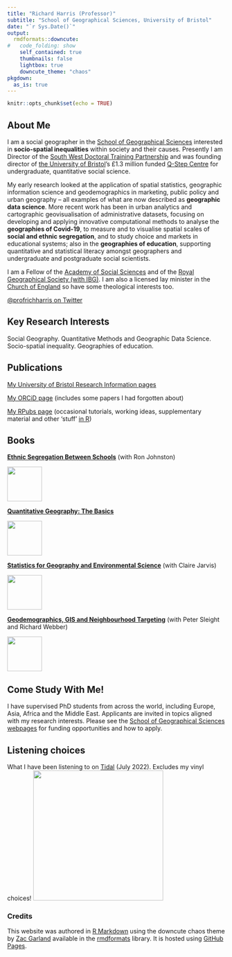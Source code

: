 ```yaml
---
title: "Richard Harris (Professor)"
subtitle: "School of Geographical Sciences, University of Bristol"
date: "`r Sys.Date()`"
output:
  rmdformats::downcute:
#   code_folding: show
    self_contained: true
    thumbnails: false
    lightbox: true
    downcute_theme: "chaos"
pkgdown:
  as_is: true
---
```


```r
knitr::opts_chunk$set(echo = TRUE)
```

## About Me

I am a social geographer in the [School of Geographical Sciences](http://www.bristol.ac.uk/geography/) interested in **socio-spatial inequalities** within society and their causes. Presently I am Director of the [South West Doctoral Training Partnership](https://www.swdtp.ac.uk/) and was founding director of [the University of Bristol](https://www.bristol.ac.uk/)’s £1.3 million funded [Q-Step Centre](https://www.nuffieldfoundation.org/students-teachers/q-step) for undergraduate, quantitative social science.

My early research looked at the application of spatial statistics, geographic information science and geodemographics in marketing, public policy and urban geography – all examples of what are now described as **geographic data science**. More recent work has been in urban analytics and cartographic geovisualisation of administrative datasets, focusing on developing and applying innovative computational methods to analyse the **geographies of Covid-19**, to measure and to visualise spatial scales of **social and ethnic segregation**, and to study choice and markets in educational systems; also in the **geographies of education**, supporting quantitative and statistical literacy amongst geographers and undergraduate and postgraduate social scientists.

I am a Fellow of the [Academy of Social Sciences](https://acss.org.uk/) and of the [Royal Geographical Society (with IBG)](https://www.rgs.org/). I am also a licensed lay minister in the [Church of England](https://www.churchofengland.org/) so have some theological interests too.

[\@profrichharris on Twitter](https://twitter.com/profrichharris)


## Key Research Interests

Social Geography. Quantitative Methods and Geographic Data Science. Socio-spatial inequality. Geographies of education.


## Publications

[My University of Bristol Research Information pages](https://research-information.bris.ac.uk/en/persons/richard-j-harris)

[My ORCiD page](https://orcid.org/0000-0001-7943-9005) (includes some papers I had forgotten about)

[My RPubs page](https://rpubs.com/profrichharris) (occasional tutorials, working ideas, supplementary material and other 'stuff' [in R](https://cran.r-project.org/))


## Books

[**Ethnic Segregation Between Schools**](https://bristoluniversitypress.co.uk/ethnic-segregation-between-schools) (with Ron Johnston)

![](segregation.jpg){width=80}

[**Quantitative Geography: The Basics**](https://www.google.co.uk/books/edition/Quantitative_Geography/RsbmDAAAQBAJ?hl=en&gbpv=1&printsec=frontcover)

![](quantgeog.jpg){width=80}

[**Statistics for Geography and Environmental Science**](https://www.google.co.uk/books/edition/Statistics_for_Geography_and_Environment/JJZ9AwAAQBAJ?hl=en&gbpv=1&printsec=frontcover){width=20} (with Claire Jarvis)

![](statistics.jpg){width=80}

[**Geodemographics, GIS and Neighbourhood Targeting**](https://www.google.co.uk/books/edition/Geodemographics_GIS_and_Neighbourhood_Ta/f62DTuyRe0UC?hl=en&gbpv=1&printsec=frontcover) (with Peter Sleight and Richard Webber)

![](geodemographics.jpg){width=80}

## Come Study With Me!

I have supervised PhD students from across the world, including Europe, Asia, Africa and the Middle East. Applicants are invited in topics aligned with my research interests. Please see the [School of Geographical Sciences webpages](http://www.bristol.ac.uk/geography/courses/postgraduate/humanphd.html) for funding opportunities and how to apply.


## Listening choices

What I have been listening to on [Tidal](https://tidal.com/) (July 2022). Excludes my vinyl choices! 
![](stories_sticker.png){width=300}


### Credits

This website was authored in [R Markdown](https://rmarkdown.rstudio.com/) using the downcute chaos theme by [Zac Garland](https://github.com/zac-garland) available in the [rmdformats](https://cran.r-project.org/web/packages/rmdformats/) library. It is hosted using [GitHub Pages](https://pages.github.com/).
